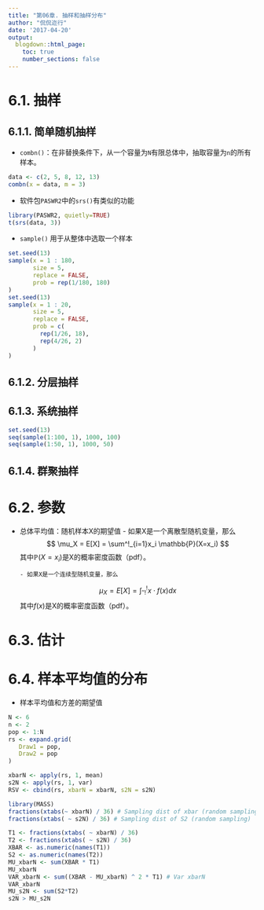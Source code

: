 ```yaml
---
title: "第06章. 抽样和抽样分布"
author: "侃侃迩行"
date: '2017-04-20'
output:
  blogdown::html_page:
    toc: true
    number_sections: false
---
```


# 6.1. 抽样{#sampling}
## 6.1.1. 简单随机抽样{#simple-random-sampling}
- `combn()`：在非替换条件下，从一个容量为`N`有限总体中，抽取容量为`n`的所有样本。

```r
data <- c(2, 5, 8, 12, 13)
combn(x = data, m = 3)
```

- 软件包`PASWR2`中的`srs()`有类似的功能

```r
library(PASWR2, quietly=TRUE)
t(srs(data, 3))
```
- `sample()` 用于从整体中选取一个样本
```r
set.seed(13)
sample(x = 1 : 180,
       size = 5,
       replace = FALSE,
       prob = rep(1/180, 180)
)
set.seed(13)
sample(x = 1 : 20,
       size = 5,
       replace = FALSE,
       prob = c(
         rep(1/26, 18),
         rep(4/26, 2)
       )
)
```
## 6.1.2. 分层抽样 {#stratified-sampling}
## 6.1.3. 系统抽样 {#systematic-sampling}
```r
set.seed(13)
seq(sample(1:100, 1), 1000, 100)
seq(sample(1:50, 1), 1000, 50)
```
## 6.1.4. 群聚抽样 {#cluster-sampling}

# 6.2. 参数{#parameter}

- 总体平均值：随机样本X的期望值
      - 如果X是一个离散型随机变量，那么
$$
\mu_X = E[X] = \sum^!_{i=1}x_i \mathbb{P}(X=x_i)
$$
其中$\mathbb{P}(X=x_i)$是X的概率密度函数（pdf）。

      - 如果X是一个连续型随机变量，那么
$$
\mu_X = E[X] = \int^!_{''!}x \cdot f(x)dx
$$
其中$f(x)$是X的概率密度函数（pdf）。

# 6.3. 估计{#estimators}
# 6.4. 样本平均值的分布{#sampling-distribution}

- 样本平均值和方差的期望值

```r
N <- 6
n <- 2
pop <- 1:N
rs <- expand.grid(
   Draw1 = pop,
   Draw2 = pop
)

xbarN <- apply(rs, 1, mean)
s2N <- apply(rs, 1, var)
RSV <- cbind(rs, xbarN = xbarN, s2N = s2N)

library(MASS)
fractions(xtabs(~ xbarN) / 36) # Sampling dist of xbar (random sampling)
fractions(xtabs( ~ s2N) / 36) # Sampling dist of S2 (random sampling)
```


```r
T1 <- fractions(xtabs( ~ xbarN) / 36)
T2 <- fractions(xtabs( ~ s2N) / 36)
XBAR <- as.numeric(names(T1))
S2 <- as.numeric(names(T2))
MU_xbarN <- sum(XBAR * T1)
MU_xbarN
VAR_xbarN <- sum((XBAR - MU_xbarN) ^ 2 * T1) # Var xbarN
VAR_xbarN
MU_s2N <- sum(S2*T2)
s2N > MU_s2N
```
